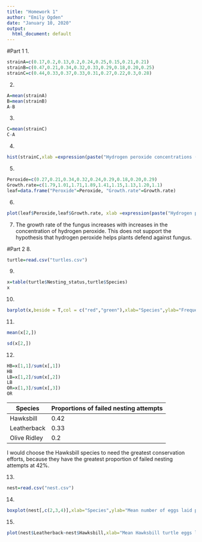 ---
title: "Homework 1"
author: "Emily Ogden"
date: "January 10, 2020"
output:
  html_document: default
---
#Part 1
1.
```{r}
strainA=c(0.17,0.2,0.13,0.2,0.24,0.25,0.15,0.21,0.21)
strainB=c(0.47,0.21,0.34,0.32,0.33,0.29,0.18,0.20,0.25)
strainC=c(0.44,0.33,0.37,0.33,0.31,0.27,0.22,0.3,0.28)

```

2.
```{r}
A=mean(strainA)
B=mean(strainB)
A-B
```
3.
```{r}
C=mean(strainC)
C-A
```
4.
```{r}
hist(strainC,xlab =expression(paste("Hydrogen peroxide concentrations (" ,mu, "mol/g)")) ,main = "Common strain ")
```
  
5.
```{r}
Peroxide=c(0.27,0.21,0.34,0.32,0.24,0.29,0.18,0.20,0.29)
Growth.rate=c(1.79,1.01,1.71,1.89,1.41,1.15,1.13,1.20,1.1)
leaf=data.frame("Peroxide"=Peroxide, "Growth.rate"=Growth.rate)
```
6.
```{r}
plot(leaf$Peroxide,leaf$Growth.rate, xlab =expression(paste("Hydrogen peroxide concentrations (" ,mu, "mol/g)")), ylab="Fungal growth rate (cm/day)")
```
  
7.
The growth rate of the fungus increases with increases in the concentration of hydrogen peroxide. This does not support the hypothesis that hydrogen peroxide helps plants defend against fungus.  

#Part 2
8.
```{r}
turtle=read.csv("turtles.csv")
```
9.
```{r}
x=table(turtle$Nesting_status,turtle$Species)
x
```
10.
```{r}
barplot(x,beside = T,col = c("red","green"),xlab="Species",ylab="Frequency",legend.text = T,args.legend = list(x="topleft",bty="n"))
```
  
11.
```{r}
mean(x[2,])
```
```{r}
sd(x[2,])
```
12.
```{r}
HB=x[1,1]/sum(x[,1])
HB
LB=x[1,2]/sum(x[,2])
LB
OR=x[1,3]/sum(x[,3])
OR
```
Species    |Proportions of failed nesting attempts
-----------|-----------------------------------
Hawksbill  | 0.42
Leatherback| 0.33
Olive Ridley| 0.2

I would choose the Hawksbill species to need the greatest conservation efforts, because they have the greatest proportion of failed nesting attempts at 42%.

13.
```{r}
nest=read.csv("nest.csv")
```
14.
```{r}
boxplot(nest[,c(2,3,4)],xlab="Species",ylab="Mean number of eggs laid per beach section")
```
  
15.
```{r}
plot(nest$Leatherback~nest$Hawksbill,xlab="Mean Hawksbill turtle eggs laid per beach section", ylab="Mean Leatherback turtle eggs laid per beach section")
```

